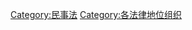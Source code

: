 {{Catnav|頁面分類|人类社会|生活|法律}}
{{Catnav|頁面分類|人类社会|法律}}
{{Catnav|頁面分類|人类社会|政治|政府|法律}}
{{Commonscat|Legal entities}}

[[Category:民事法|Category:民事法]]
[[Category:各法律地位组织|Category:各法律地位组织]]
